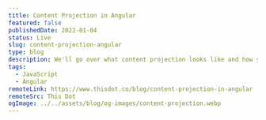 ---
title: Content Projection in Angular
featured: false
publishedDate: 2022-01-04
status: Live
slug: content-projection-angular
type: blog
description: We'll go over what content projection looks like and how you can use it to make components that are reusable and less tied to the data they display.
tags:
  - JavaScript
  - Angular
remoteLink: https://www.thisdot.co/blog/content-projection-in-angular
remoteSrc: This Dot
ogImage: ../../assets/blog/og-images/content-projection.webp
---
